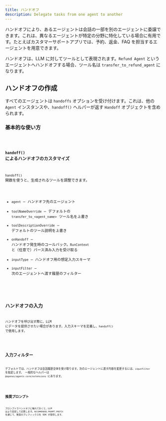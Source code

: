 ```yaml
---
title: ハンドオフ
description: Delegate tasks from one agent to another
---
```



ハンドオフにより、あるエージェントは会話の一部を別のエージェントに委譲できます。これは、異なるエージェントが特定の分野に特化している場合に有用です。たとえばカスタマーサポートアプリでは、予約、返金、FAQ を担当するエージェントを用意できます。

ハンドオフは、LLM に対してツールとして表現されます。`Refund Agent` というエージェントへハンドオフする場合、ツール名は `transfer_to_refund_agent` になります。

## ハンドオフの作成

すべてのエージェントは `handoffs` オプションを受け付けます。これは、他の `Agent` インスタンスや、`handoff()` ヘルパーが返す `Handoff` オブジェクトを含められます。

### 基本的な使い方

<Code lang="typescript" code={basicUsageExample} title="基本的なハンドオフ" />

### `handoff()` によるハンドオフのカスタマイズ

`handoff()` 関数を使うと、生成されるツールを調整できます。

- `agent` – ハンドオフ先のエージェント
- `toolNameOverride` – デフォルトの `transfer_to_<agent_name>` ツール名を上書き
- `toolDescriptionOverride` – デフォルトのツール説明を上書き
- `onHandoff` – ハンドオフ発生時のコールバック。`RunContext` と（任意で）パース済み入力を受け取る
- `inputType` – ハンドオフ用の想定入力スキーマ
- `inputFilter` – 次のエージェントへ渡す履歴のフィルター

<Code
  lang="typescript"
  code={customizeHandoffExample}
  title="カスタマイズしたハンドオフ"
/>

## ハンドオフの入力

ハンドオフを呼び出す際に、LLM にデータを提供させたい場合があります。入力スキーマを定義し、`handoff()` で使用します。

<Code lang="typescript" code={handoffInputExample} title="ハンドオフの入力" />

## 入力フィルター

デフォルトでは、ハンドオフは会話履歴全体を受け取ります。次のエージェントに渡す内容を変更するには、`inputFilter` を指定します。
一般的なヘルパーは `@openai/agents-core/extensions` にあります。

<Code lang="typescript" code={inputFilterExample} title="入力フィルター" />

## 推奨プロンプト

プロンプトでハンドオフに触れておくと、LLM はより安定して応答します。`RECOMMENDED_PROMPT_PREFIX` を通じて、推奨のプレフィックスを SDK が提供します。

<Code
  lang="typescript"
  code={recommendedPromptExample}
  title="推奨プロンプト"
/>
